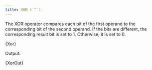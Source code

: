 ```yaml
---
title: XOR (`^`)
---
```




The XOR operator compares each bit of the first operand to the corresponding bit of the second operand. If the bits are different, the corresponding result bit is set to 1. Otherwise, it is set to 0.

<CodeBlock language="go">{Xor}</CodeBlock>

Output:

<CodeBlock language="text">{XorOut}</CodeBlock>
